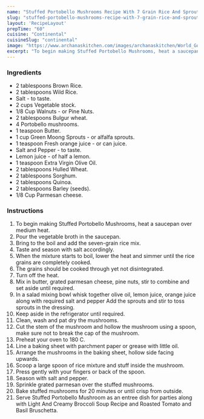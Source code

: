 ---
name: "Stuffed Portobello Mushrooms Recipe With 7 Grain Rice And Sprout Salad"
slug: "stuffed-portobello-mushrooms-recipe-with-7-grain-rice-and-sprout-salad"
layout: 'RecipeLayout'
prepTime: "60"
cuisine: "Continental"
cuisineSlug: "continental"
image: "https://www.archanaskitchen.com/images/archanaskitchen/World_Gourmet_Recipes/Stuffed_Portobello_Mushrooms_Recipe_with_7_Grain_Rice_and_Sprout_Salad-1.jpg"
excerpt: "To begin making Stuffed Portobello Mushrooms, heat a saucepan over medium heat"
---

### Ingredients

- 2 tablespoons Brown Rice.
- 2 tablespoons Wild Rice.
- Salt - to taste.
- 2 cups Vegetable stock.
- 1/8 Cup Walnuts - or Pine Nuts.
- 2 tablespoons Bulgur wheat.
- 4 Portobello mushrooms.
- 1 teaspoon Butter.
- 1 cup Green Moong Sprouts - or alfalfa sprouts.
- 1 teaspoon Fresh orange juice - or can juice.
- Salt and Pepper - to taste.
- Lemon juice - of half a lemon.
- 1 teaspoon Extra Virgin Olive Oil.
- 2 tablespoons Hulled Wheat.
- 2 tablespoons Sorghum.
- 2 tablespoons Quinoa.
- 2 tablespoons Barley (seeds).
- 1/8 Cup Parmesan cheese.

### Instructions

1. To begin making Stuffed Portobello Mushrooms, heat a saucepan over medium heat.
1. Pour the vegetable broth in the saucepan.
1. Bring to the boil and add the seven-grain rice mix.
1. Taste and season with salt accordingly.
1. When the mixture starts to boil, lower the heat and simmer until the rice grains are completely cooked.
1. The grains should be cooked through yet not disintegrated.
1. Turn off the heat.
1. Mix in butter, grated parmesan cheese, pine nuts, stir to combine and set aside until required.
1. In a salad mixing bowl whisk together olive oil, lemon juice, orange juice along with required salt and pepper Add the sprouts and stir to toss sprouts in the dressing.
1. Keep aside in the refrigerator until required.
1. Clean, wash and pat dry the mushrooms.
1. Cut the stem of the mushroom and hollow the mushroom using a spoon, make sure not to break the cap of the mushroom.
1. Preheat your oven to 180 C.
1. Line a baking sheet with parchment paper or grease with little oil.
1. Arrange the mushrooms in the baking sheet, hollow side facing upwards.
1. Scoop a large spoon of rice mixture and stuff inside the mushroom.
1. Press gently with your fingers or back of the spoon.
1. Season with salt and pepper.
1. Sprinkle grated parmesan over the stuffed mushrooms.
1. Bake stuffed mushrooms for 20 minutes or until crisp from outside.
1. Serve Stuffed Portobello Mushroom as an entree dish for parties along with Light And Creamy Broccoli Soup Recipe and Roasted Tomato and Basil Bruschetta.

